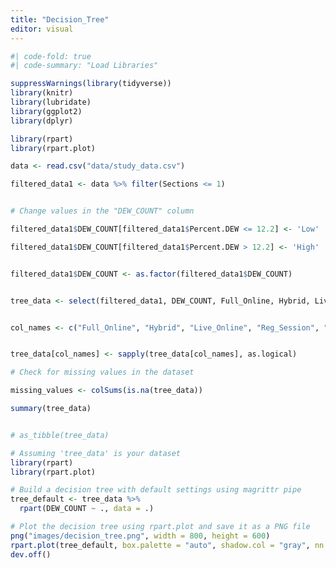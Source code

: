 ```yaml
---
title: "Decision_Tree"
editor: visual
---
```


```r
#| code-fold: true
#| code-summary: "Load Libraries"

suppressWarnings(library(tidyverse))
library(knitr)
library(lubridate)
library(ggplot2)
library(dplyr)
```

```r

library(rpart)
library(rpart.plot)

data <- read.csv("data/study_data.csv")

filtered_data1 <- data %>% filter(Sections <= 1)


# Change values in the "DEW_COUNT" column

filtered_data1$DEW_COUNT[filtered_data1$Percent.DEW <= 12.2] <- 'Low'

filtered_data1$DEW_COUNT[filtered_data1$Percent.DEW > 12.2] <- 'High'


filtered_data1$DEW_COUNT <- as.factor(filtered_data1$DEW_COUNT)


tree_data <- select(filtered_data1, DEW_COUNT, Full_Online, Hybrid, Live_Online, Reg_Session, Monday,         Tuesday, Wednesday, Thursday, Friday, Saturday,              Sunday, Early_Morning, Mid_Morning, Early_Afternoon, Mid_Afternoon, Evening, Asynchronous  )


col_names <- c("Full_Online", "Hybrid", "Live_Online", "Reg_Session", "Monday",         "Tuesday", "Wednesday", "Thursday", "Friday", "Saturday",              "Sunday", "Early_Morning", "Mid_Morning", "Early_Afternoon", "Mid_Afternoon", "Evening", "Asynchronous" )


tree_data[col_names] <- sapply(tree_data[col_names], as.logical)

# Check for missing values in the dataset

missing_values <- colSums(is.na(tree_data))

summary(tree_data)


# as_tibble(tree_data)

# Assuming 'tree_data' is your dataset
library(rpart)
library(rpart.plot)

# Build a decision tree with default settings using magrittr pipe
tree_default <- tree_data %>%
  rpart(DEW_COUNT ~ ., data = .)

# Plot the decision tree using rpart.plot and save it as a PNG file
png("images/decision_tree.png", width = 800, height = 600)
rpart.plot(tree_default, box.palette = "auto", shadow.col = "gray", nn = TRUE)
dev.off()
```
